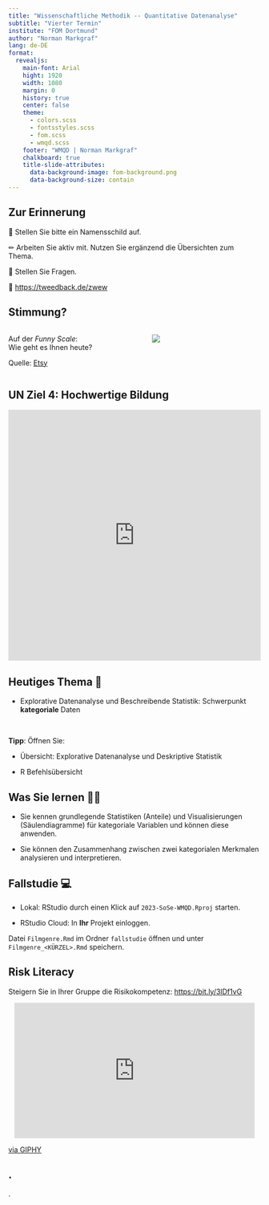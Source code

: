 ```yaml
---
title: "Wissenschaftliche Methodik -- Quantitative Datenanalyse"
subtitle: "Vierter Termin"
institute: "FOM Dortmund"
author: "Norman Markgraf"
lang: de-DE
format: 
  revealjs:
    main-font: Arial
    hight: 1920
    width: 1080
    margin: 0
    history: true
    center: false
    theme:
      - colors.scss
      - fontsstyles.scss
      - fom.scss
      - wmqd.scss
    footer: "WMQD | Norman Markgraf"
    chalkboard: true
    title-slide-attributes:
      data-background-image: fom-background.png
      data-background-size: contain
---
```



## Zur Erinnerung

&#x1F4DB; Stellen Sie bitte ein Namensschild auf.

&#x270F; Arbeiten Sie aktiv mit. Nutzen Sie ergänzend die Übersichten zum Thema.

&#x1F937; Stellen Sie Fragen.

&#x1F4AA; [https://tweedback.de/zwew](https://tweedback.de/zwew)


## Stimmung?

::: {.columns}

:::: {.column width="55%"}
Auf der *Funny Scale*:  
Wie geht es Ihnen heute?

::::: aside
Quelle: [Etsy](https://www.etsy.com/de/listing/1032124670/emotion-check-in-emotional-regulation?ga_order=most_relevant&ga_search_type=all&ga_view_type=gallery&ga_search_query=stimmung+skala&ref=sr_gallery-1-16&sts=1)
:::::

::::

:::: {.column width="45%"}
![](img/fun-scale.jpg){fig-align="center" }
::::

:::


## UN Ziel 4: Hochwertige Bildung

::: center
<iframe src="https://upgrader.gapminder.org/q/3/embed?hasBorder=true&hasOpenSansFont=false" title="86% of people get this question wrong" width="100%" height="500" style="border:none;"></iframe>
:::


## Heutiges Thema &#127979;

- Explorative Datenanalyse und Beschreibende Statistik: Schwerpunkt **[kategoriale]{.green}** Daten

<br>

**Tipp**: Öffnen Sie:

- Übersicht: Explorative Datenanalyse und Deskriptive Statistik

- R Befehlsübersicht


## Was Sie lernen &#x1F469;&#x200D;&#x1F3EB; 

- Sie kennen grundlegende Statistiken (Anteile) und Visualisierungen (Säulendiagramme) für kategoriale Variablen und können diese anwenden.

- Sie können den Zusammenhang zwischen zwei kategorialen Merkmalen analysieren und interpretieren.


## Fallstudie &#x1F4BB;

- Lokal: RStudio durch einen Klick auf `2023-SoSe-WMQD.Rproj` starten.

- RStudio Cloud: In **Ihr** Projekt einloggen.  

Datei `Filmgenre.Rmd` im Ordner `fallstudie` öffnen und unter `Filmgenre_<KÜRZEL>.Rmd` speichern.


## Risk Literacy

Steigern Sie in Ihrer Gruppe die Risikokompetenz: [https://bit.ly/3lDf1vG](https://bit.ly/3lDf1vG)


<center>
<iframe src="https://giphy.com/embed/26DMZEsanUIYHFO9y" width="480" height="270" frameBorder="0" class="giphy-embed" allowFullScreen></iframe>
</center>

::: {.aside}
[via GIPHY](https://giphy.com/gifs/26DMZEsanUIYHFO9y)
:::

## .
.